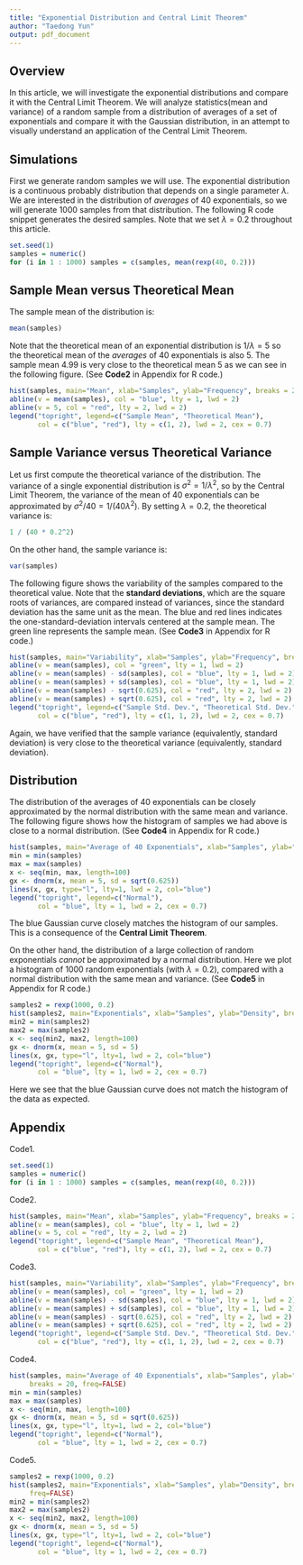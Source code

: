 ```yaml
---
title: "Exponential Distribution and Central Limit Theorem"
author: "Taedong Yun"
output: pdf_document
---
```


## Overview

In this article, we will investigate the exponential distributions and compare it with the Central Limit Theorem. We will analyze statistics(mean and variance) of a random sample from a distribution of averages of a set of exponentials and compare it with the Gaussian distribution, in an attempt to visually understand an application of the Central Limit Theorem.

## Simulations

First we generate random samples we will use. The exponential distribution is a continuous probably distribution that depends on a single parameter $\lambda$. We are interested in the distribution of *averages* of 40 exponentials, so we will generate 1000 samples from that distribution. The following R code snippet generates the desired samples. Note that we set $\lambda = 0.2$ throughout this article.

```r
set.seed(1)
samples = numeric()
for (i in 1 : 1000) samples = c(samples, mean(rexp(40, 0.2)))
```


## Sample Mean versus Theoretical Mean

The sample mean of the distribution is:
```r
mean(samples)
```

Note that the theoretical mean of an exponential distribution is $1 / \lambda = 5$ so the theoretical mean of the *averages* of 40 exponentials is also $5$. The sample mean $4.99$ is very close to the theoretical mean $5$ as we can see in the following figure. (See **Code2** in Appendix for R code.)

```r
hist(samples, main="Mean", xlab="Samples", ylab="Frequency", breaks = 20)
abline(v = mean(samples), col = "blue", lty = 1, lwd = 2)
abline(v = 5, col = "red", lty = 2, lwd = 2)
legend("topright", legend=c("Sample Mean", "Theoretical Mean"),
       col = c("blue", "red"), lty = c(1, 2), lwd = 2, cex = 0.7)
```

## Sample Variance versus Theoretical Variance

Let us first compute the theoretical variance of the distribution. The variance of a single exponential distribution is $\sigma^2 = 1/\lambda^2$, so by the Central Limit Theorem, the variance of the mean of 40 exponentials can be approximated by $\sigma^2 / 40 = 1 / (40 \lambda^2)$. By setting $\lambda = 0.2$, the theoretical variance is:

```r
1 / (40 * 0.2^2)
```

On the other hand, the sample variance is:
```r
var(samples)
```

The following figure shows the variability of the samples compared to the theoretical value. Note that the **standard deviations**, which are the square roots of variances, are compared instead of variances, since the standard deviation has the same unit as the mean. The blue and red lines indicates the one-standard-deviation intervals centered at the sample mean. The green line represents the sample mean. (See **Code3** in Appendix for R code.)

```r
hist(samples, main="Variability", xlab="Samples", ylab="Frequency", breaks = 20)
abline(v = mean(samples), col = "green", lty = 1, lwd = 2)
abline(v = mean(samples) - sd(samples), col = "blue", lty = 1, lwd = 2)
abline(v = mean(samples) + sd(samples), col = "blue", lty = 1, lwd = 2)
abline(v = mean(samples) - sqrt(0.625), col = "red", lty = 2, lwd = 2)
abline(v = mean(samples) + sqrt(0.625), col = "red", lty = 2, lwd = 2)
legend("topright", legend=c("Sample Std. Dev.", "Theoretical Std. Dev."),
       col = c("blue", "red"), lty = c(1, 1, 2), lwd = 2, cex = 0.7)
```

Again, we have verified that the sample variance (equivalently, standard deviation) is very close to the theoretical variance (equivalently, standard deviation).


## Distribution

The distribution of the averages of 40 exponentials can be closely approximated by the normal distribution with the same mean and variance. The following figure shows how the histogram of samples we had above is close to a normal distribution. (See **Code4** in Appendix for R code.)

```r
hist(samples, main="Average of 40 Exponentials", xlab="Samples", ylab="Density", breaks = 20, freq=FALSE)
min = min(samples)
max = max(samples)
x <- seq(min, max, length=100)
gx <- dnorm(x, mean = 5, sd = sqrt(0.625))
lines(x, gx, type="l", lty=1, lwd = 2, col="blue")
legend("topright", legend=c("Normal"),
       col = "blue", lty = 1, lwd = 2, cex = 0.7)
```

The blue Gaussian curve closely matches the histogram of our samples. This is a consequence of the **Central Limit Theorem**.

On the other hand, the distribution of a large collection of random exponentials *cannot* be approximated by a normal distribution. Here we plot a histogram of 1000 random exponentials (with $\lambda = 0.2$), compared with a normal distribution with the same mean and variance. (See **Code5** in Appendix for R code.)

```r
samples2 = rexp(1000, 0.2)
hist(samples2, main="Exponentials", xlab="Samples", ylab="Density", breaks = 50, freq=FALSE)
min2 = min(samples2)
max2 = max(samples2)
x <- seq(min2, max2, length=100)
gx <- dnorm(x, mean = 5, sd = 5)
lines(x, gx, type="l", lty=1, lwd = 2, col="blue")
legend("topright", legend=c("Normal"),
       col = "blue", lty = 1, lwd = 2, cex = 0.7)
```

Here we see that the blue Gaussian curve does not match the histogram of the data as expected.

\newpage

## Appendix

Code1.

```r
set.seed(1)
samples = numeric()
for (i in 1 : 1000) samples = c(samples, mean(rexp(40, 0.2)))
```

Code2.

```r
hist(samples, main="Mean", xlab="Samples", ylab="Frequency", breaks = 20)
abline(v = mean(samples), col = "blue", lty = 1, lwd = 2)
abline(v = 5, col = "red", lty = 2, lwd = 2)
legend("topright", legend=c("Sample Mean", "Theoretical Mean"),
       col = c("blue", "red"), lty = c(1, 2), lwd = 2, cex = 0.7)
```

Code3.

```r
hist(samples, main="Variability", xlab="Samples", ylab="Frequency", breaks = 20)
abline(v = mean(samples), col = "green", lty = 1, lwd = 2)
abline(v = mean(samples) - sd(samples), col = "blue", lty = 1, lwd = 2)
abline(v = mean(samples) + sd(samples), col = "blue", lty = 1, lwd = 2)
abline(v = mean(samples) - sqrt(0.625), col = "red", lty = 2, lwd = 2)
abline(v = mean(samples) + sqrt(0.625), col = "red", lty = 2, lwd = 2)
legend("topright", legend=c("Sample Std. Dev.", "Theoretical Std. Dev."),
       col = c("blue", "red"), lty = c(1, 1, 2), lwd = 2, cex = 0.7)
```

Code4.

```r
hist(samples, main="Average of 40 Exponentials", xlab="Samples", ylab="Density",
     breaks = 20, freq=FALSE)
min = min(samples)
max = max(samples)
x <- seq(min, max, length=100)
gx <- dnorm(x, mean = 5, sd = sqrt(0.625))
lines(x, gx, type="l", lty=1, lwd = 2, col="blue")
legend("topright", legend=c("Normal"),
       col = "blue", lty = 1, lwd = 2, cex = 0.7)
```

Code5.

```r
samples2 = rexp(1000, 0.2)
hist(samples2, main="Exponentials", xlab="Samples", ylab="Density", breaks = 50,
     freq=FALSE)
min2 = min(samples2)
max2 = max(samples2)
x <- seq(min2, max2, length=100)
gx <- dnorm(x, mean = 5, sd = 5)
lines(x, gx, type="l", lty=1, lwd = 2, col="blue")
legend("topright", legend=c("Normal"),
       col = "blue", lty = 1, lwd = 2, cex = 0.7)
```